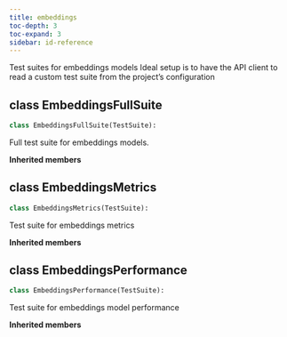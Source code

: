 ```yaml
---
title: embeddings
toc-depth: 3
toc-expand: 3
sidebar: id-reference
---
```


Test suites for embeddings models Ideal setup is to have the API client to read a custom test suite from the project's configuration

## [class]{.muted} EmbeddingsFullSuite

```python
class EmbeddingsFullSuite(TestSuite):
```

Full test suite for embeddings models.

**Inherited members**

## [class]{.muted} EmbeddingsMetrics

```python
class EmbeddingsMetrics(TestSuite):
```

Test suite for embeddings metrics

**Inherited members**

## [class]{.muted} EmbeddingsPerformance

```python
class EmbeddingsPerformance(TestSuite):
```

Test suite for embeddings model performance

**Inherited members**
